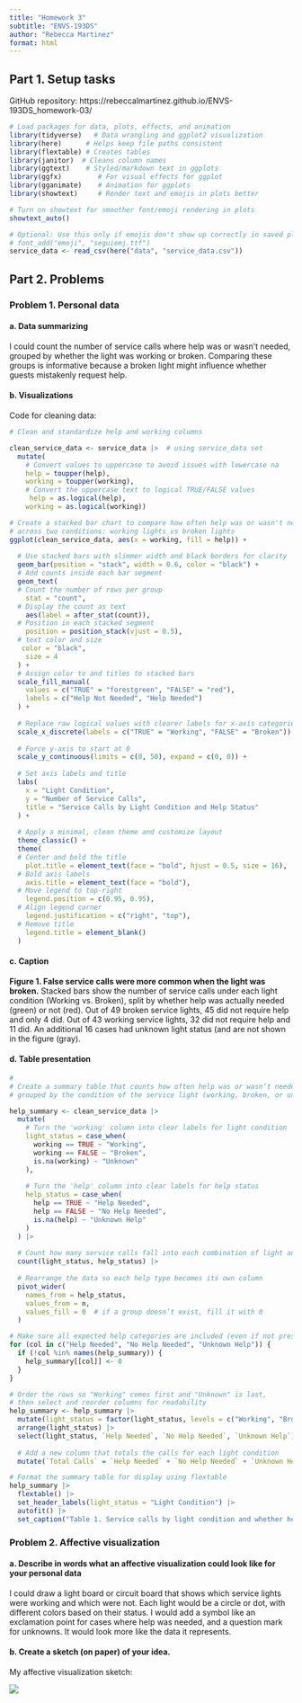 ```yaml
---
title: "Homework 3"
subtitle: "ENVS-193DS"
author: "Rebecca Martinez"
format: html
---
```


## Part 1. Setup tasks

GitHub repository: https://rebeccalmartinez.github.io/ENVS-193DS_homework-03/


```r


# Load packages for data, plots, effects, and animation
library(tidyverse)   # Data wrangling and ggplot2 visualization
library(here)      # Helps keep file paths consistent
library(flextable) # Creates tables
library(janitor)  # Cleans column names 
library(ggtext)    # Styled/markdown text in ggplots
library(ggfx)         # For visual effects for ggplot
library(gganimate)    # Animation for ggplots
library(showtext)     # Render text and emojis in plots better

# Turn on showtext for smoother font/emoji rendering in plots
showtext_auto()

# Optional: Use this only if emojis don't show up correctly in saved plots
# font_add("emoji", "seguiemj.ttf")
service_data <- read_csv(here("data", "service_data.csv"))

```


## Part 2. Problems

### Problem 1. Personal data 

#### a. Data summarizing 

I could count the number of service calls where help was or wasn’t needed, grouped by whether the light was working or broken. Comparing these groups is informative because a broken light might influence whether guests mistakenly request help.

#### b. Visualizations

Code for cleaning data:

```r

# Clean and standardize help and working columns

clean_service_data <- service_data |>  # using service_data set
  mutate(
    # Convert values to uppercase to avoid issues with lowercase na
    help = toupper(help),
    working = toupper(working),
    # Convert the uppercase text to logical TRUE/FALSE values
     help = as.logical(help), 
    working = as.logical(working))


```


```r


# Create a stacked bar chart to compare how often help was or wasn't needed
# across two conditions: working lights vs broken lights
ggplot(clean_service_data, aes(x = working, fill = help)) +
  
  # Use stacked bars with slimmer width and black borders for clarity
  geom_bar(position = "stack", width = 0.6, color = "black") +
  # Add counts inside each bar segment
  geom_text(
  # Count the number of rows per group
    stat = "count",
  # Display the count as text
    aes(label = after_stat(count)),
  # Position in each stacked segment
    position = position_stack(vjust = 0.5),
  # text color and size 
   color = "black",
    size = 4
  ) +
  # Assign color to and titles to stacked bars
  scale_fill_manual(
    values = c("TRUE" = "forestgreen", "FALSE" = "red"),
    labels = c("Help Not Needed", "Help Needed")
  ) +
  
  # Replace raw logical values with clearer labels for x-axis categories
  scale_x_discrete(labels = c("TRUE" = "Working", "FALSE" = "Broken")) +
  
  # Force y-axis to start at 0 
  scale_y_continuous(limits = c(0, 50), expand = c(0, 0)) +
  
  # Set axis labels and title
  labs(
    x = "Light Condition",                   
    y = "Number of Service Calls",
    title = "Service Calls by Light Condition and Help Status"
  ) +
  
  # Apply a minimal, clean theme and customize layout
  theme_classic() +
  theme(
  # Center and bold the title
    plot.title = element_text(face = "bold", hjust = 0.5, size = 16), 
  # Bold axis labels
    axis.title = element_text(face = "bold"),                          
  # Move legend to top-right
    legend.position = c(0.95, 0.95),                                   
  # Align legend corner
    legend.justification = c("right", "top"),                          
  # Remove title
    legend.title = element_blank()                                     
  )


```


#### c. Caption

**Figure 1. False service calls were more common when the light was broken.**
Stacked bars show the number of service calls under each light condition (Working vs. Broken), split by whether help was actually needed (green) or not (red). Out of 49 broken service lights, 45 did not require help and only 4 did. Out of 43 working service lights, 32 did not require help and 11 did. An additional 16 cases had unknown light status (and are not shown in the figure (gray).



#### d. Table presentation

```r
#
# Create a summary table that counts how often help was or wasn’t needed,
# grouped by the condition of the service light (working, broken, or unknown)

help_summary <- clean_service_data |>
  mutate(
    # Turn the 'working' column into clear labels for light condition
    light_status = case_when(
      working == TRUE ~ "Working",
      working == FALSE ~ "Broken",
      is.na(working) ~ "Unknown"
    ),
    
    # Turn the 'help' column into clear labels for help status
    help_status = case_when(
      help == TRUE ~ "Help Needed",
      help == FALSE ~ "No Help Needed",
      is.na(help) ~ "Unknown Help"
    )
  ) |>
  
  # Count how many service calls fall into each combination of light and help status
  count(light_status, help_status) |>
  
  # Rearrange the data so each help type becomes its own column
  pivot_wider(
    names_from = help_status,
    values_from = n,
    values_fill = 0  # if a group doesn’t exist, fill it with 0
  )

# Make sure all expected help categories are included (even if not present in the data)
for (col in c("Help Needed", "No Help Needed", "Unknown Help")) {
  if (!col %in% names(help_summary)) {
    help_summary[[col]] <- 0
  }
}

# Order the rows so "Working" comes first and "Unknown" is last,
# then select and reorder columns for readability
help_summary <- help_summary |>
  mutate(light_status = factor(light_status, levels = c("Working", "Broken", "Unknown"))) |>
  arrange(light_status) |>
  select(light_status, `Help Needed`, `No Help Needed`, `Unknown Help`) |>
  
  # Add a new column that totals the calls for each light condition
  mutate(`Total Calls` = `Help Needed` + `No Help Needed` + `Unknown Help`)

# Format the summary table for display using flextable
help_summary |>
  flextable() |>
  set_header_labels(light_status = "Light Condition") |>
  autofit() |>
  set_caption("Table 1. Service calls by light condition and whether help was needed.")


```

### Problem 2. Affective visualization

#### a. Describe in words what an affective visualization could look like for your personal data

I could draw a light board or circuit board that shows which service lights were working and which were not. Each light would be a circle or dot, with different colors based on their status. I would add a symbol like an exclamation point for cases where help was needed, and a question mark for unknowns. It would look more like the data it represents.


#### b. Create a sketch (on paper) of your idea.

My affective visualization sketch:

![](../images/sketch.png)












